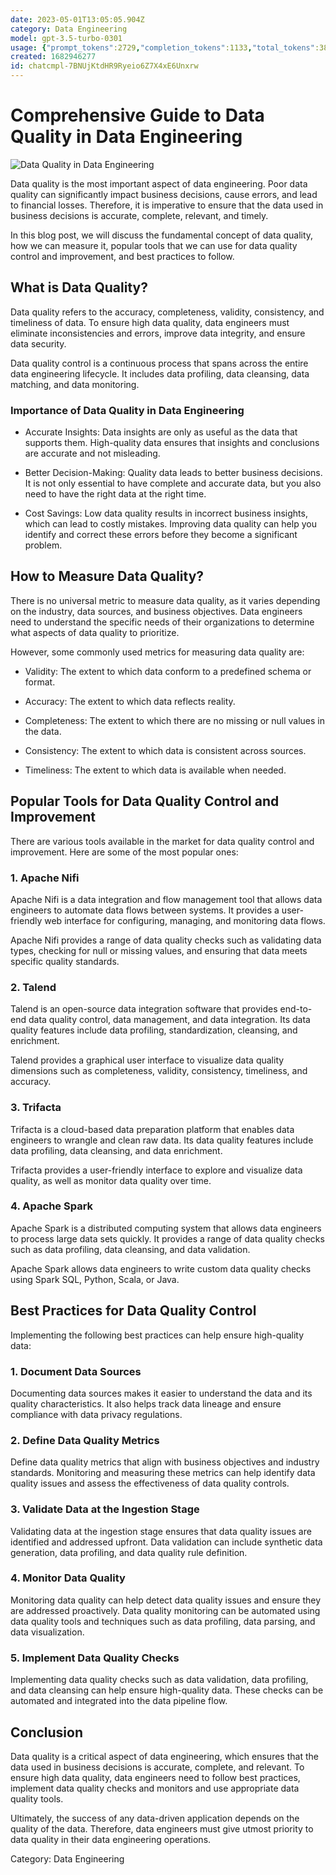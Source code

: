 ```yaml
---
date: 2023-05-01T13:05:05.904Z
category: Data Engineering
model: gpt-3.5-turbo-0301
usage: {"prompt_tokens":2729,"completion_tokens":1133,"total_tokens":3862}
created: 1682946277
id: chatcmpl-7BNUjKtdHR9Ryeio6Z7X4xE6Unxrw
---
```


# Comprehensive Guide to Data Quality in Data Engineering

![Data Quality in Data Engineering](https://images.unsplash.com/photo-1624499993790-b755c686e7e1)

Data quality is the most important aspect of data engineering. Poor data quality can significantly impact business decisions, cause errors, and lead to financial losses. Therefore, it is imperative to ensure that the data used in business decisions is accurate, complete, relevant, and timely.

In this blog post, we will discuss the fundamental concept of data quality, how we can measure it, popular tools that we can use for data quality control and improvement, and best practices to follow.

## What is Data Quality?

Data quality refers to the accuracy, completeness, validity, consistency, and timeliness of data. To ensure high data quality, data engineers must eliminate inconsistencies and errors, improve data integrity, and ensure data security.

Data quality control is a continuous process that spans across the entire data engineering lifecycle. It includes data profiling, data cleansing, data matching, and data monitoring.

### Importance of Data Quality in Data Engineering

- Accurate Insights: Data insights are only as useful as the data that supports them. High-quality data ensures that insights and conclusions are accurate and not misleading.

- Better Decision-Making: Quality data leads to better business decisions. It is not only essential to have complete and accurate data, but you also need to have the right data at the right time.

- Cost Savings: Low data quality results in incorrect business insights, which can lead to costly mistakes. Improving data quality can help you identify and correct these errors before they become a significant problem.

## How to Measure Data Quality?

There is no universal metric to measure data quality, as it varies depending on the industry, data sources, and business objectives. Data engineers need to understand the specific needs of their organizations to determine what aspects of data quality to prioritize.

However, some commonly used metrics for measuring data quality are:

- Validity: The extent to which data conform to a predefined schema or format.

- Accuracy: The extent to which data reflects reality.

- Completeness: The extent to which there are no missing or null values in the data.

- Consistency: The extent to which data is consistent across sources.

- Timeliness: The extent to which data is available when needed.

## Popular Tools for Data Quality Control and Improvement

There are various tools available in the market for data quality control and improvement. Here are some of the most popular ones:

### 1. Apache Nifi

Apache Nifi is a data integration and flow management tool that allows data engineers to automate data flows between systems. It provides a user-friendly web interface for configuring, managing, and monitoring data flows.

Apache Nifi provides a range of data quality checks such as validating data types, checking for null or missing values, and ensuring that data meets specific quality standards.

### 2. Talend

Talend is an open-source data integration software that provides end-to-end data quality control, data management, and data integration. Its data quality features include data profiling, standardization, cleansing, and enrichment.

Talend provides a graphical user interface to visualize data quality dimensions such as completeness, validity, consistency, timeliness, and accuracy.

### 3. Trifacta

Trifacta is a cloud-based data preparation platform that enables data engineers to wrangle and clean raw data. Its data quality features include data profiling, data cleansing, and data enrichment.

Trifacta provides a user-friendly interface to explore and visualize data quality, as well as monitor data quality over time.

### 4. Apache Spark

Apache Spark is a distributed computing system that allows data engineers to process large data sets quickly. It provides a range of data quality checks such as data profiling, data cleansing, and data validation.

Apache Spark allows data engineers to write custom data quality checks using Spark SQL, Python, Scala, or Java.

## Best Practices for Data Quality Control

Implementing the following best practices can help ensure high-quality data:

### 1. Document Data Sources

Documenting data sources makes it easier to understand the data and its quality characteristics. It also helps track data lineage and ensure compliance with data privacy regulations.

### 2. Define Data Quality Metrics

Define data quality metrics that align with business objectives and industry standards. Monitoring and measuring these metrics can help identify data quality issues and assess the effectiveness of data quality controls.

### 3. Validate Data at the Ingestion Stage

Validating data at the ingestion stage ensures that data quality issues are identified and addressed upfront. Data validation can include synthetic data generation, data profiling, and data quality rule definition.

### 4. Monitor Data Quality

Monitoring data quality can help detect data quality issues and ensure they are addressed proactively. Data quality monitoring can be automated using data quality tools and techniques such as data profiling, data parsing, and data visualization.

### 5. Implement Data Quality Checks

Implementing data quality checks such as data validation, data profiling, and data cleansing can help ensure high-quality data. These checks can be automated and integrated into the data pipeline flow.

## Conclusion

Data quality is a critical aspect of data engineering, which ensures that the data used in business decisions is accurate, complete, and relevant. To ensure high data quality, data engineers need to follow best practices, implement data quality checks and monitors and use appropriate data quality tools.

Ultimately, the success of any data-driven application depends on the quality of the data. Therefore, data engineers must give utmost priority to data quality in their data engineering operations.

Category: Data Engineering